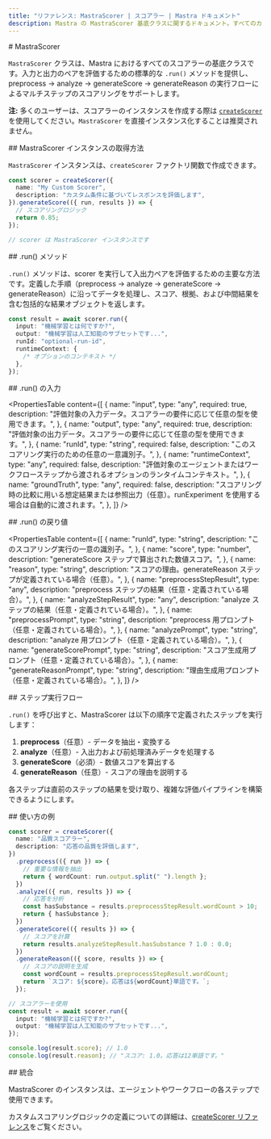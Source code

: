 ```yaml
---
title: "リファレンス: MastraScorer | スコアラー | Mastra ドキュメント"
description: Mastra の MastraScorer 基底クラスに関するドキュメント。すべてのカスタムおよび組み込みスコアラーの基盤となるクラスです。
---
```


<div id="mastrascorer">
  # MastraScorer
</div>

`MastraScorer` クラスは、Mastra におけるすべてのスコアラーの基底クラスです。入力と出力のペアを評価するための標準的な `.run()` メソッドを提供し、preprocess → analyze → generateScore → generateReason の実行フローによるマルチステップのスコアリングをサポートします。

**注:** 多くのユーザーは、スコアラーのインスタンスを作成する際は [`createScorer`](./create-scorer) を使用してください。`MastraScorer` を直接インスタンス化することは推奨されません。

<div id="how-to-get-a-mastrascorer-instance">
  ## MastraScorer インスタンスの取得方法
</div>

`MastraScorer` インスタンスは、`createScorer` ファクトリ関数で作成できます。

```typescript
const scorer = createScorer({
  name: "My Custom Scorer",
  description: "カスタム条件に基づいてレスポンスを評価します",
}).generateScore(({ run, results }) => {
  // スコアリングロジック
  return 0.85;
});

// scorer は MastraScorer インスタンスです
```


<div id="run-method">
  ## .run() メソッド
</div>

`.run()` メソッドは、scorer を実行して入出力ペアを評価するための主要な方法です。定義した手順（preprocess → analyze → generateScore → generateReason）に沿ってデータを処理し、スコア、根拠、および中間結果を含む包括的な結果オブジェクトを返します。

```typescript
const result = await scorer.run({
  input: "機械学習とは何ですか?",
  output: "機械学習は人工知能のサブセットです...",
  runId: "optional-run-id",
  runtimeContext: {
    /* オプションのコンテキスト */
  },
});
```


<div id="run-input">
  ## .run() の入力
</div>

<PropertiesTable
  content={[
    {
      name: "input",
      type: "any",
      required: true,
      description:
        "評価対象の入力データ。スコアラーの要件に応じて任意の型を使用できます。",
    },
    {
      name: "output",
      type: "any",
      required: true,
      description:
        "評価対象の出力データ。スコアラーの要件に応じて任意の型を使用できます。",
    },
    {
      name: "runId",
      type: "string",
      required: false,
      description: "このスコアリング実行のための任意の一意識別子。",
    },
    {
      name: "runtimeContext",
      type: "any",
      required: false,
      description:
        "評価対象のエージェントまたはワークフローステップから渡されるオプションのランタイムコンテキスト。",
    },
    {
      name: "groundTruth",
      type: "any",
      required: false,
      description:
        "スコアリング時の比較に用いる想定結果または参照出力（任意）。runExperiment を使用する場合は自動的に渡されます。",
    },
  ]}
/>

<div id="run-returns">
  ## .run() の戻り値
</div>

<PropertiesTable
  content={[
    {
      name: "runId",
      type: "string",
      description: "このスコアリング実行の一意の識別子。",
    },
    {
      name: "score",
      type: "number",
      description: "generateScore ステップで算出された数値スコア。",
    },
    {
      name: "reason",
      type: "string",
      description:
        "スコアの理由。generateReason ステップが定義されている場合（任意）。",
    },
    {
      name: "preprocessStepResult",
      type: "any",
      description: "preprocess ステップの結果（任意・定義されている場合）。",
    },
    {
      name: "analyzeStepResult",
      type: "any",
      description: "analyze ステップの結果（任意・定義されている場合）。",
    },
    {
      name: "preprocessPrompt",
      type: "string",
      description: "preprocess 用プロンプト（任意・定義されている場合）。",
    },
    {
      name: "analyzePrompt",
      type: "string",
      description: "analyze 用プロンプト（任意・定義されている場合）。",
    },
    {
      name: "generateScorePrompt",
      type: "string",
      description: "スコア生成用プロンプト（任意・定義されている場合）。",
    },
    {
      name: "generateReasonPrompt",
      type: "string",
      description: "理由生成用プロンプト（任意・定義されている場合）。",
    },
  ]}
/>

<div id="step-execution-flow">
  ## ステップ実行フロー
</div>

`.run()` を呼び出すと、MastraScorer は以下の順序で定義されたステップを実行します：

1. **preprocess**（任意）- データを抽出・変換する
2. **analyze**（任意）- 入出力および前処理済みデータを処理する
3. **generateScore**（必須）- 数値スコアを算出する
4. **generateReason**（任意）- スコアの理由を説明する

各ステップは直前のステップの結果を受け取り、複雑な評価パイプラインを構築できるようにします。

<div id="usage-example">
  ## 使い方の例
</div>

```typescript
const scorer = createScorer({
  name: "品質スコアラー",
  description: "応答の品質を評価します",
})
  .preprocess(({ run }) => {
    // 重要な情報を抽出
    return { wordCount: run.output.split(" ").length };
  })
  .analyze(({ run, results }) => {
    // 応答を分析
    const hasSubstance = results.preprocessStepResult.wordCount > 10;
    return { hasSubstance };
  })
  .generateScore(({ results }) => {
    // スコアを計算
    return results.analyzeStepResult.hasSubstance ? 1.0 : 0.0;
  })
  .generateReason(({ score, results }) => {
    // スコアの説明を生成
    const wordCount = results.preprocessStepResult.wordCount;
    return `スコア: ${score}。応答は${wordCount}単語です。`;
  });

// スコアラーを使用
const result = await scorer.run({
  input: "機械学習とは何ですか?",
  output: "機械学習は人工知能のサブセットです...",
});

console.log(result.score); // 1.0
console.log(result.reason); // "スコア: 1.0。応答は12単語です。"
```


<div id="integration">
  ## 統合
</div>

MastraScorer のインスタンスは、エージェントやワークフローの各ステップで使用できます。

カスタムスコアリングロジックの定義についての詳細は、[createScorer リファレンス](./create-scorer)をご覧ください。